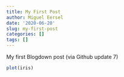 ```yaml
---
title: My First Post
author: Miguel Eersel
date: '2020-06-20'
slug: my-first-post
categories: []
tags: []
---
```


My first Blogdown post (via Github update 7)


```r

plot(iris)

```

